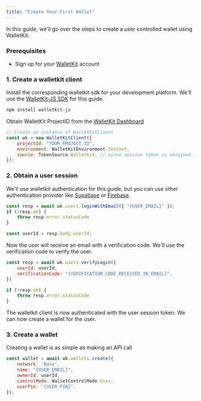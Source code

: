 ```yaml
---
title: "Create Your First Wallet"
---
```


In this guide, we'll go over the steps to create a user controlled wallet using WalletKit.

### Prerequisites

- Sign up for your [WalletKit](https://app.usewalletkit.com/) account


### 1. Create a walletkit client

Install the corresponding walletkit sdk for your development platform. We'll use the [WalletKit-JS SDK](https://www.npmjs.com/package/walletkit-js) for this guide.

```bash Shell
npm install walletkit-js
```

Obtain WalletKit ProjectID from the [WalletKit Dashboard](https://app.usewalletkit.com/api-keys)

```javascript NextJS
// Create an instance of WalletKitClient
const wk = new WalletKitClient({
    projectId: "YOUR_PROJECT_ID", 
    environment: WalletKitEnvironment.Testnet, 
    source: TokenSource.Walletkit, // since session token is obtained from walletkit
});
```

### 2. Obtain a user session

We'll use walletkit authentication for this guide, but you can use other authentication provider like [Supabase](https://supabase.io/) or [Firebase](https://firebase.google.com/).

```javascript NextJS
const resp = await wk.users.loginWithEmail({ "{USER_EMAIL}" });
if (!resp.ok) {
    throw resp.error.statusCode
}

const userId = resp.body.userId;
```

Now the user will receive an email with a verification code. We'll use the verification code to verify the user.

```javascript NextJS
const resp = await wk.users.verifyLogin({
    userId: userId,
    verificationCode: "{VERIFICATION_CODE_RECEIVED_IN_EMAIL}",
})

if (!resp.ok) {
    throw resp.error.statusCode
}
```
The walletkit client is now authenticated with the user session token. We can now create a wallet for the user.

### 3. Create a wallet

Creating a wallet is as simple as making an API call

```javascript NextJS
const wallet = await wk.wallets.create({
    network: 'Base',
    name: "{USER_EMAIL}",
    ownerId: userId,
    controlMode: WalletControlMode.User,
    userPin: "{USER_PIN}",
});
```
